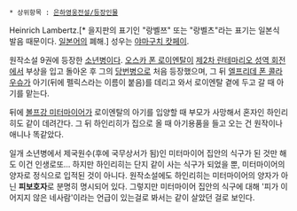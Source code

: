  * 상위항목 : [[은하영웅전설/등장인물]]

Heinrich Lambertz.[* 을지판의 표기인 "랑벨쯔" 또는 "랑벨츠"라는 표기는 일본식 발음 때문이다. [[일본어]]의 폐해.]
성우는 [[야마구치 캇페이]].

원작소설 9권에 등장한 [[소년병]]이다. [[오스카 폰 로이엔탈]]이 [[제2차 란테마리오 성역 회전]]에서 부상을 입고 돌아온 후 그의 [[당번병]]으로 처음 등장했으며, 그 뒤 [[엘프리데 폰 콜라우슈]]가 아기(뒤에 펠릭스라는 이름이 붙음)를 데리고 와서 로이엔탈 곁에 두고 갈 때 아기를 맡는다.

뒤에 [[볼프강 미터마이어]]가 로이엔탈의 아기를 입양할 때 부모가 사망해서 혼자인 하인리히도 같이 데려간다. 그 뒤 하인리히가 집으로 올 때 아기용품을 들고 오는 건 원작이나 애니나 똑같았다.

일개 소년병에서 제국원수(후에 국무상서가 됨)인 미터마이어 집안의 식구가 된 것만 해도 이건 인생로또… 하지만 하인리히는 단지 같이 사는 식구가 되었을 뿐, 미터마이어의 양자로 정식으로 입적된 것이 아니다. 원작소설에도 하인리히는 미터마이어의 양자가 아닌 '''피보호자'''로 분명히 명시되어 있다. 그렇지만 미터마이어 집안의 식구에 대해 '피가 이어지지 않은 네사람'이라는 언급이 있는걸로 봐서는 같이 살았던 걸로 보인다.
